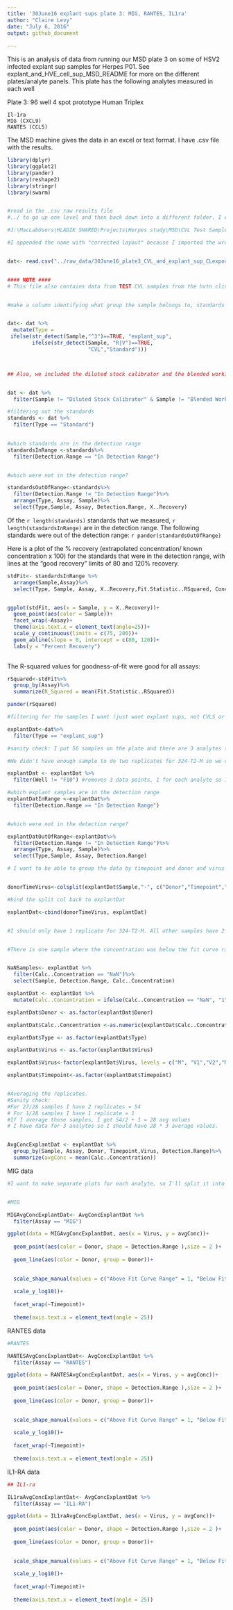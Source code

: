 ```yaml
---
title: '30June16 explant sups plate 3: MIG, RANTES, IL1ra'
author: "Claire Levy"
date: "July 6, 2016"
output: github_document
  
---
```

This is an analysis of data from running our MSD plate 3 on some of HSV2 infected explant sup samples for Herpes P01. See explant_and_HVE_cell_sup_MSD_README for more on the different plates/analyte panels. This plate has the following analytes measured in each well

Plate 3: 96 well 4 spot prototype Human Triplex

	Il-1ra
	MIG (CXCL9)
	RANTES (CCL5)
	
The MSD machine gives the data in an excel or text format. I have .csv file with the results. 


```r
library(dplyr)
library(ggplot2)
library(pander)
library(reshape2)
library(stringr)
library(swarm)


#read in the .csv raw results file
#../ to go up one level and then back down into a different folder. I exported this file from the DWB experiment called "Hladik plate 3 30 June 16 corrected layout". I imported that file from the folder location where FC saved the DWB experiment with the corrected layout. That file is here:

#J:\MacLabUsers\HLADIK SHARED\Projects\Herpes study\MSD\CVL Test Samples\Raw Data from MSD\Test Run

#I appended the name with "corrected layout" because I imported the wrong file at first and you can't delete them from the software.


dat<- read.csv("../raw_data/30June16_plate3_CVL_and_explant_sup_CLexport.csv", skip = 1)


#### NOTE ####
# This file also contains data from TEST CVL samples from the hvtn clinic that we were running to test the analytes before doing the actual trial samples from Kenya.


#make a column identifying what group the sample belongs to, standards or explant sup or CVL sample so I can filter out what I want.


dat<- dat %>%
  mutate(Type =
 ifelse(str_detect(Sample,"^3")==TRUE, "explant_sup",
        ifelse(str_detect(Sample, "R|V")==TRUE,
                          "CVL","Standard")))



## Also, we included the diluted stock calibrator and the blended working stock on the plate when we shouldn't have. So we excluded those samples in the Discovery workbench software, which re-sets the curve fit based on the remaining samples. When you export the data table, it still includes those EXCLUDED samples. I am removing them here.


dat <- dat %>%
  filter(Sample != "Diluted Stock Calibrator" & Sample != "Blended Working Stock")
```




```r


#filtering out the standards
standards <- dat %>%
  filter(Type == "Standard")
  

#which standards are in the detection range
standardsInRange <-standards%>%
  filter(Detection.Range == "In Detection Range")


#which were not in the detection range?

standardsOutOfRange<-standards%>%
  filter(Detection.Range != "In Detection Range")%>%
  arrange(Type, Assay, Sample)%>%
  select(Type,Sample, Assay, Detection.Range, X..Recovery)


```

Of the `r length(standards)` standards that we measured, `r length(standardsInRange)` are in the detection range. The following standards were out of the detection range:
`r pander(standardsOutOfRange)`




Here is a plot of the % recovery (extrapolated concentration/ known concentration x 100) for the standards that were in the detection range, with lines at the "good recovery" limits of 80 and 120% recovery.


```r

stdFit<- standardsInRange %>% 
  arrange(Sample,Assay)%>%
  select(Type, Sample, Assay, X..Recovery,Fit.Statistic..RSquared, Concentration, Calc..Concentration)


ggplot(stdFit, aes(x = Sample, y = X..Recovery))+
  geom_point(aes(color = Sample))+
  facet_wrap(~Assay)+
  theme(axis.text.x = element_text(angle=25))+
  scale_y_continuous(limits = c(75, 200))+
  geom_abline(slope = 0, intercept = c(80, 120))+
  labs(y = "Percent Recovery")
  
```

The R-squared values for goodness-of-fit were good for all assays:

```r

rSquared<-stdFit%>%
  group_by(Assay)%>%
  summarize(R_Squared = mean(Fit.Statistic..RSquared))

pander(rSquared)
```





```r

#filtering for the samples I want (just want explant sups, not CVLS or standards)

explantDat<-dat%>%
  filter(Type == "explant_sup")

#sanity check: I put 56 samples on the plate and there are 3 analytes so we should have 56 x 3 = 168 samples. 

#We didn't have enough sample to do two replicates for 324-T2-M so we didn't add anything to well F10. We did read the well though, so there is data for it, but I want to exclude it because there wasn't sample there

explantDat <- explantDat %>%
  filter(Well != "F10") #removes 3 data points, 1 for each analyte so 165 left

#which explant samples are in the detection range
explantDatInRange <-explantDat%>%
  filter(Detection.Range == "In Detection Range")


#which were not in the detection range?

explantDatOutOfRange<-explantDat%>%
  filter(Detection.Range != "In Detection Range")%>%
  arrange(Type, Assay, Sample)%>%
  select(Type,Sample, Assay, Detection.Range)

```



```r

# I want to be able to group the data by timepoint and donor and virus so I need to separate the sample name and make new columns identifying them that way


donorTimeVirus<-colsplit(explantDat$Sample,"-", c("Donor","Timepoint","Virus") )

#bind the split col back to explantDat

explantDat<-cbind(donorTimeVirus, explantDat)


#I should only have 1 replicate for 324-T2-M. All other samples have 2 reps. 


#There is one sample where the concentration was below the fit curve range and the concentration is given as "NaN". In order for that point to appear on the plot, I am going to give those samples a value of "1"


NaNSamples<- explantDat %>%
  filter(Calc..Concentration == "NaN")%>%
  select(Sample, Detection.Range, Calc..Concentration)

explantDat <- explantDat %>%
  mutate(Calc..Concentration = ifelse(Calc..Concentration == "NaN", "1", Calc..Concentration))

explantDat$Donor <- as.factor(explantDat$Donor)

explantDat$Calc..Concentration <-as.numeric(explantDat$Calc..Concentration)

explantDat$Type <- as.factor(explantDat$Type)

explantDat$Virus <- as.factor(explantDat$Virus)

explantDat$Virus<-factor(explantDat$Virus, levels = c("M", "V1","V2","M 1:50", "V2 1:50"))

explantDat$Timepoint<-as.factor(explantDat$Timepoint)


#Averaging the replicates. 
#Sanity check: 
#For 27/28 samples I have 2 replicates = 54 
# For 1/28 samples I have 1 replicate = 1
#If I average those samples, I get 54/2 + 1 = 28 avg values
# I have data for 3 analytes so I should have 28 * 3 average values.


AvgConcExplantDat <- explantDat %>%
  group_by(Sample, Assay, Donor, Timepoint,Virus, Detection.Range)%>%
  summarize(avgConc = mean(Calc..Concentration))
```

MIG data

```r

#I want to make separate plots for each analyte, so I'll split it into different dfs here:


#MIG

MIGAvgConcExplantDat<- AvgConcExplantDat %>%
  filter(Assay == "MIG")

ggplot(data = MIGAvgConcExplantDat, aes(x = Virus, y = avgConc))+
  
  geom_point(aes(color = Donor, shape = Detection.Range ),size = 2 )+
  
  geom_line(aes(color = Donor, group = Donor))+

  
  scale_shape_manual(values = c("Above Fit Curve Range" = 1, "Below Fit Curve Range" = 1, "In Detection Range" = 16))+
  
  scale_y_log10()+
  
  facet_wrap(~Timepoint)+
  
  theme(axis.text.x = element_text(angle = 25))
```


RANTES data

```r
#RANTES

RANTESAvgConcExplantDat<- AvgConcExplantDat %>%
  filter(Assay == "RANTES")

ggplot(data = RANTESAvgConcExplantDat, aes(x = Virus, y = avgConc))+
  
  geom_point(aes(color = Donor, shape = Detection.Range ),size = 2 )+
  
  geom_line(aes(color = Donor, group = Donor))+

  
  scale_shape_manual(values = c("Above Fit Curve Range" = 1, "Below Fit Curve Range" = 1, "In Detection Range" = 16))+
  
  scale_y_log10()+
  
  facet_wrap(~Timepoint)+
  
  theme(axis.text.x = element_text(angle = 25))
```


IL1-RA data

```r
## IL1-ra

IL1raAvgConcExplantDat<- AvgConcExplantDat %>%
  filter(Assay == "IL1-RA")

ggplot(data = IL1raAvgConcExplantDat, aes(x = Virus, y = avgConc))+
  
  geom_point(aes(color = Donor, shape = Detection.Range ),size = 2 )+
  
  geom_line(aes(color = Donor, group = Donor))+

  
  scale_shape_manual(values = c("Above Fit Curve Range" = 1, "Below Fit Curve Range" = 1, "In Detection Range" = 16))+
  
  scale_y_log10()+
  
  facet_wrap(~Timepoint)+
  
  theme(axis.text.x = element_text(angle = 25))

```